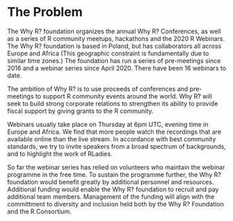 # The Problem

The Why R? foundation organizes the annual Why R? Conferences, as well as a series of R community meetups, hackathons and the 2020 R Webinars. The Why R? foundation is based in Poland, but has collaborators all across Europe and Africa (This geographic constraint is fundamentally due to similar time zones.) The foundation has run a series of pre-meetings since 2016 and a webinar series since April 2020. There have been 16 webinars to date. 

The ambition of Why R? is to use proceeds of conferences and pre-meetings to support R community events around the world. Why R? will seek to build strong corporate relations to strengthen its ability to provide fiscal support by giving grants to the R community.

Webinars usually take place on Thursday at 6pm UTC, evening time in Europe and Africa. We find that more people watch the recordings that are available online than the live stream. In accordance with best community standards, we try to invite speakers from a broad spectrum of backgrounds, and to highlight the work of RLadies.

So far the webinar series has relied on volunteers who maintain the webinar programme in the free time. To sustain the programme further, the Why R? foundation would benefit greatly by additional personnel and resources. Additional funding would enable the Why R? foundation to recruit and pay additional team members. Management of the funding will align with the committment to diversity and inclusion held both by the Why R? Foundation and the R Consortium.


<!-- 
Outlining the issue / weak point / problem to be solved by this proposal. This should be a compelling section that sets the reader up for the next section - the proposed solution!

It is important to cover:

 - [ ] What the problem is
 - [ ] Who it affects
 - [ ] Have there been previous attempts to resolve the problem
 - [ ] Why it should be tackled
-->


